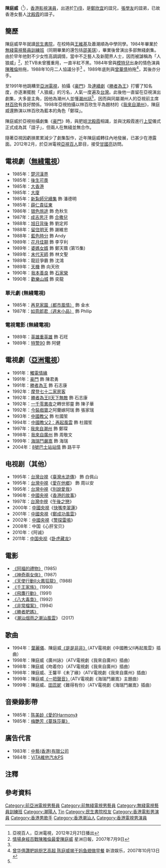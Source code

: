 {{not|陳庭欣}}
{{藝人
| 姓名 = 陳庭威
| 類型 = 男演員
| 圖片 =
| 圖片尺寸 =
| 羅馬拼音 = Chan Ting Wai
| 英文名 = Nathan Chan
| 綽號 = 
| 國籍 = {{CNHK}}
| 籍貫 = [[廣東|廣東]][[潮陽|潮陽]]
| 出生日期 = {{birth_date_and_age|1961|9|11}}
| 出生地點 = {{HKG-1959}}
| 逝世日期 =
| 逝世地點 =
| 職業 = [[演員|演員]]
| 語言 = [[粵語|粵語]]、[[英語|英語]]、[[普通話|普通話]]、[[潮州話|潮州話]]
| 身高 =
| 體重 =
| 教育程度 = 中學
| 母校 = [[民生書院|民生書院]]
| 配偶 =
| 代表作 =
| 活躍年代 = 1984年－2013年
| 網站 =
| imdb = 0151050
| 獎項 =
}}

'''陳庭威'''（{{bd|1961年|9月11日|catIdx=C陳}}<ref name="atv1">亞視百人，亞洲電視，2012年2月21日播出</ref>），[[香港|香港]][[影視演員|影視演員]]，出道於[[無綫電視|TVB]]，是[[鄭欣宜|鄭欣宜]]的誼兄，[[張學友|張學友]]的誼弟，已故香港女藝人[[肥姐|沈殿霞]]的誼子。

==簡歷==
陳庭威早年就讀[[民生書院|民生書院]]，在校時與[[王維基|王維基]]及蕭潮順為中學同學{{noteTag|資料來自香港電台第二台廣播節目《守下留情》於2015年1月5日播出的蕭潮順訪問。}}。1984年畢業於[[無綫電視藝員訓練班|無綫電視藝員訓練班]]（同期畢業的還包括[[邵美琪|邵美琪]]），畢業後曾演出多部無綫劇集。由於早年他對不少女性高調調情，當中不乏藝人及新聞界人士，因而被謔稱為「人狼威」<ref name="sinchew1">[http://ent.sinchew-i.com/node/614 情場身經百戰陳雅倫最愛陳庭威] 星洲日報，2007年7月9日</ref>，於TVB未曾獲重用，一直半紅不黑。1984年曾與[[模特兒|模特兒]]出身的情色演員[[陳雅倫|陳雅倫]]拍拖，1988年10月二人協議分手<ref name="sinchew1"/> 。1989年底則與[[曾華倩|曾華倩]]拍拖<ref>[http://ent.sina.com.cn/s/h/2007-10-13/14241747990.shtml 曾华倩讚肥姐厨艺高超 陈庭威揭干妈鱼翅做早餐] 新浪娱乐，2007年10月13日</ref>，其後亦分手。

至1991年他跳糟至[[亞洲電視|亞洲電視]]，拍攝《[[豪門|豪門]]》及[[連續劇|連續劇]]《[[勝者為王|勝者為王]]》打響了知名度，亦逐漸擺脫「人狼威」的污名，人氣一度遍及[[台灣|台灣]]。此後他一直留在亞視演出劇集，大多是主角，因他為潮州人並懂[[潮州話|潮州話]]<ref name="atv1"/>，因而與同屬潮州人的亞視前主席[[林百欣|林百欣]]有良好關係。1998年亞視拍攝以林百欣生平為題材的《[[我來自潮州|我來自潮州]]》，陳庭威還飾演以林百欣為藍本的角色「鄭琛」。

陳庭威於亞視拍攝劇集《[[豪門|豪門]]》時，與肥姐[[沈殿霞|沈殿霞]]相識，並與沈殿霞進行[[上契|上契]]儀式正式成為其「誼子」，但兩人在無綫並無合作。

隨著亞視因虧損累累減少了劇集製作，近年陳庭威轉往內地發展，已甚少在港露面。2012年2月，於亞洲電視[[亞視百人|亞視百人]]節目，接受[[甘國亮|甘國亮]]訪問。

==電視劇（[[無綫電視|無綫電視]]）==
*1985年：[[楚河漢界_(電視劇)|楚河漢界]]
*1985年：[[後生可畏|後生可畏]]
*1985年：[[大香港_(電視劇)|大香港]]
*1985年：[[大廈|大廈]]
*1985年：[[新紮師兄續集|新紮師兄續集]] 飾 潘德明
*1985年：[[薛仁貴征東|薛仁貴征東]]
*1986年：[[银色旅途|银色旅途]] 飾 危秋生
*1987年：[[成吉思汗_(無綫電視劇)|成吉思汗]] 飾 [[合撒兒|合撒兒]]
*1988年：[[旭日背後|旭日背後]] 飾 劉定邦
*1988年：[[留住明天|留住明天]] 飾 謝維忠
*1988年：[[藍色時分|藍色時分]] 飾 Andy 
*1989年：[[花月佳期_(電視劇)|花月佳期]] 飾 李亨利
*1989年：[[婆媽女婿|婆媽女婿]] 飾 鄭天蔭 (第15集)
*1989年：[[末代天師|末代天師]] 飾 林文聖
*1989年：龍廷爭霸 飾 沈鴻
*1989年：[[天機|天機]] 飾 向天欣
*1990年：[[我本善良_(香港電視劇)|我本善良]] 飾 [[石家榮|石家榮]]
*1990年：[[歡樂山城|歡樂山城]] 飾 奕龍

===單元劇 (無綫電視)===
*1985年：[[再見家園（都市風情）|再見家園（都市風情）]] 飾 金水
*1987年：[[如意郎君（週末小品）|如意郎君（週末小品）]] 飾 Phllip

===電視電影 (無綫電視)===
*1989年：[[英雄重英雄|英雄重英雄]] 飾 石旺
*1989年：[[特警90|特警90]] 飾 阿健

==電視劇（[[亞洲電視|亞洲電視]]）==
*1991年：[[觸電情緣|觸電情緣]] 
*1991年：[[豪門_(電視劇)|豪門]] 飾 陳君勇
*1991年：[[勝者為王|勝者為王]] 飾 石志康
*1992年：[[摩登七十二家房客|摩登七十二家房客]]
*1992年：[[勝者為王II天下無敵|勝者為王II天下無敵]] 飾 石志康
*1992年：[[一千零異夜|一千零異夜]]之轉世邪靈 飾 陳子華
*1992年：[[今裝戲寶|今裝戲寶]]之阿蘭嫁阿瑞 飾 張家瑞
*1993年：[[中國教父|中國教父]] 飾 杜國笙
*1994年：[[中國教父2：再起風雲|中國教父2：再起風雲]] 飾 杜國笙
*1997年：[[我來自潮州|我來自潮州]] 飾 鄭琛 
*1998年：[[我來自廣州|我來自廣州]] 飾 周敬文 
*1999年：[[海瑞鬥嚴嵩|海瑞鬥嚴嵩]] 飾 海瑞
*2004年：[[8號巴士站站情|8號巴士站站情]] 飾 路平平

==电视剧（其他）==
*1995年：[[台灣|台灣]][[台視|台視]]《[[臺灣水滸傳|臺灣水滸傳]]》 飾 白佩山
*1995年：[[台灣|台灣]][[中視|中視]]《[[愛在他鄉_(中視電視劇)|愛在他鄉]]》 飾 周以安
*1995年：[[台灣|台灣]][[中視|中視]]《[[別說愛我|別說愛我]]》
*1996年：[[中國|中國]][[中国中央电视台|央視]]《[[香港的故事|香港的故事]]》
*1997年：[[台灣|台灣]][[中視|中視]]《[[午後之戀|午後之戀]]》
*2000年：[[中國|中國]][[中国中央电视台|央視]]《[[快嘴李翠蓮|快嘴李翠蓮]]》
*2001年：[[中國|中國]][[中国中央电视台|央視]]《[[鄭成功風雲|鄭成功風雲]]》
*2002年：[[中國|中國]][[中国中央电视台|央視]]《[[警探雷鳴|警探雷鳴]]》
*2008年：中国《心肝宝贝》
*2010年：《阿诚》
*2011年：[[中国|中国]][[中国中央电视台|央视]]《[[卧虎藏龙|卧虎藏龙]]》

==電影==
*[[《阿福的禮物》|《阿福的禮物》]] (1985)
*[[《神奇兩女俠》|《神奇兩女俠》]] (1987)     
*[[《天使行動II火鳳狂龍》|《天使行動II火鳳狂龍》]] (1988)     
*[[《千王家族》|《千王家族》]] (1990)  
*[[《飛鷹行動》|《飛鷹行動》]] (1991)     
*[[《八大毒梟》|《八大毒梟》]] (1992)       
*[[《非常檔案》|《非常檔案》]] (1994)
*[[《勝者肥媽》|《勝者肥媽》]]
*《[[潮汕烟雨之潮汕風雲|潮汕烟雨之潮汕風雲]]》 (2017)

==歌曲==
*1994年：[[葉麗儀|葉麗儀]]、陳庭威[https://www.youtube.com/watch?v=abcniHC6x1s 《是是非非》]（ATV電視劇《中國教父II再起風雲》插曲）
*1998年：陳庭威《廣州詠》（ATV電視劇《我來自廣州》插曲）
*1998年：陳庭威《吻着你》（ATV電視劇《我來自廣州》插曲）
*1998年：陳庭威、王馨平《未了緣》（ATV電視劇《我來自廣州》插曲）
*1999年：陳庭威[https://www.youtube.com/watch?v=DwgYN1ll90k 《一把聲音》]（ATV電視劇《海瑞鬥嚴嵩》主題曲）
*1999年：陳庭威、[[田蕊妮|田蕊妮]]《難得有你》（ATV電視劇《海瑞鬥嚴嵩》插曲）

==音樂錄影帶==
*1985年：[[陈美龄|陈美龄]][https://www.youtube.com/watch?v=AhqOpLdDjY4 《愛的Harmony》]
*1985年：[[梅艷芳|梅艷芳]][https://www.youtube.com/watch?v=fxruu8cZams 《蔓珠莎華》]

==廣告代言==
*1983年：[https://www.youtube.com/watch?v=--jmHfHEeJw 中藝(香港)有限公司] 
*1984年：[https://www.youtube.com/watch?v=X104ZPIA-nI ViTA維他汽水PS]

==注釋==
{{noteFoot}}

== 參考資料 ==
{{reflist}}
{{DEFAULTSORT:Chan}}
[[Category:前亞洲電視男藝員|Category:前亞洲電視男藝員]]
[[Category:前無綫電視男藝員|Category:前無綫電視男藝員]]
[[Category:無綫電視藝員訓練班|Category:無綫電視藝員訓練班]]
[[Category:潮陽人|Category:潮陽人]]
[[Category:陳姓|Tin]]
[[Category:民生書院校友|Category:民生書院校友]]
[[Category:香港電影男演員|Category:香港電影男演員]]
[[Category:香港男歌手|Category:香港男歌手]]
[[Category:香港潮汕人|Category:香港潮汕人]]
[[Category:香港電視男演員|Category:香港電視男演員]]